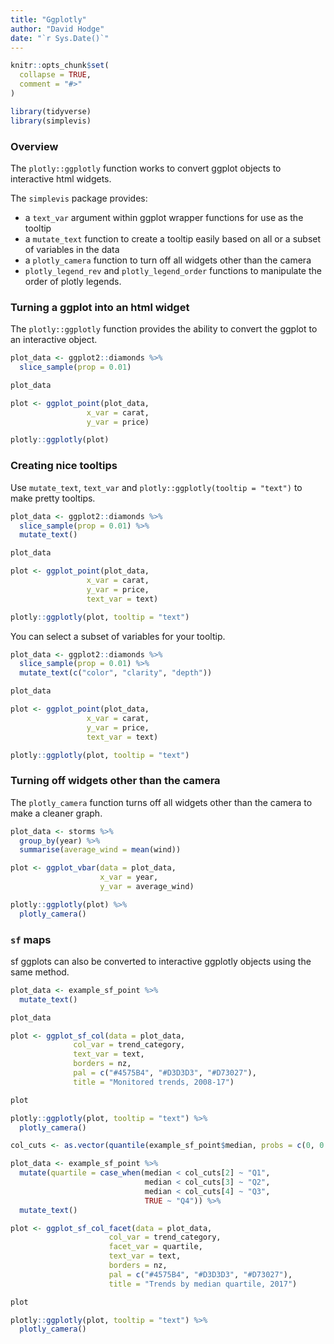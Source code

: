 ```yaml
---
title: "Ggplotly"
author: "David Hodge"
date: "`r Sys.Date()`"
---
```


```r
knitr::opts_chunk$set(
  collapse = TRUE,
  comment = "#>"
)
```

```r
library(tidyverse)
library(simplevis)
```

### Overview

The `plotly::ggplotly` function works to convert ggplot objects to interactive html widgets.

The `simplevis` package provides:

* a `text_var` argument within ggplot wrapper functions for use as the tooltip
* a `mutate_text` function to create a tooltip easily based on all or a subset of variables in the data
* a `plotly_camera` function to turn off all widgets other than the camera
* `plotly_legend_rev` and `plotly_legend_order` functions to manipulate the order of plotly legends.

### Turning a ggplot into an html widget

The `plotly::ggplotly` function provides the ability to convert the ggplot to an interactive object. 

```r
plot_data <- ggplot2::diamonds %>% 
  slice_sample(prop = 0.01)

plot_data

plot <- ggplot_point(plot_data, 
                 x_var = carat, 
                 y_var = price)

plotly::ggplotly(plot) 
```

### Creating nice tooltips

Use `mutate_text`, `text_var` and `plotly::ggplotly(tooltip = "text")` to make pretty tooltips.

```r
plot_data <- ggplot2::diamonds %>% 
  slice_sample(prop = 0.01) %>% 
  mutate_text()

plot_data

plot <- ggplot_point(plot_data, 
                 x_var = carat, 
                 y_var = price,
                 text_var = text)

plotly::ggplotly(plot, tooltip = "text") 
```

You can select a subset of variables for your tooltip.

```r
plot_data <- ggplot2::diamonds %>% 
  slice_sample(prop = 0.01) %>% 
  mutate_text(c("color", "clarity", "depth"))

plot_data

plot <- ggplot_point(plot_data, 
                 x_var = carat, 
                 y_var = price,
                 text_var = text)

plotly::ggplotly(plot, tooltip = "text")
```

### Turning off widgets other than the camera

The `plotly_camera` function turns off all widgets other than the camera to make a cleaner graph.

```r
plot_data <- storms %>%
  group_by(year) %>%
  summarise(average_wind = mean(wind))

plot <- ggplot_vbar(data = plot_data, 
                    x_var = year, 
                    y_var = average_wind)

plotly::ggplotly(plot) %>% 
  plotly_camera() 
```

### `sf` maps

sf ggplots can also be converted to interactive ggplotly objects using the same method.

```r
plot_data <- example_sf_point %>% 
  mutate_text()

plot_data

plot <- ggplot_sf_col(data = plot_data, 
              col_var = trend_category, 
              text_var = text,
              borders = nz, 
              pal = c("#4575B4", "#D3D3D3", "#D73027"), 
              title = "Monitored trends, 2008-17")

plot

plotly::ggplotly(plot, tooltip = "text") %>% 
  plotly_camera()
```

```r
col_cuts <- as.vector(quantile(example_sf_point$median, probs = c(0, 0.25, 0.5, 0.75, 1)))

plot_data <- example_sf_point %>% 
  mutate(quartile = case_when(median < col_cuts[2] ~ "Q1", 
                              median < col_cuts[3] ~ "Q2",
                              median < col_cuts[4] ~ "Q3",
                              TRUE ~ "Q4")) %>% 
  mutate_text()

plot <- ggplot_sf_col_facet(data = plot_data, 
                      col_var = trend_category, 
                      facet_var = quartile,
                      text_var = text,
                      borders = nz,
                      pal = c("#4575B4", "#D3D3D3", "#D73027"), 
                      title = "Trends by median quartile, 2017")

plot

plotly::ggplotly(plot, tooltip = "text") %>% 
  plotly_camera()
```

